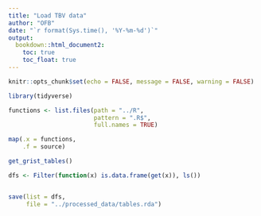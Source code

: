```yaml
---
title: "Load TBV data"
author: "OFB"
date: "`r format(Sys.time(), '%Y-%m-%d')`"
output:
  bookdown::html_document2:
    toc: true
    toc_float: true
---
```


```r
knitr::opts_chunk$set(echo = FALSE, message = FALSE, warning = FALSE)
```

```r
library(tidyverse)
```

```r
functions <- list.files(path = "../R",
                        pattern = ".R$",
                        full.names = TRUE)

map(.x = functions,
    .f = source)
```


```r
get_grist_tables()
```


```r
dfs <- Filter(function(x) is.data.frame(get(x)), ls())


save(list = dfs,
     file = "../processed_data/tables.rda")
```


